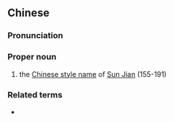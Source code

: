 {{also|文台}}
==Chinese==
{{zh-forms|s=文台}}

===Pronunciation===
{{zh-pron
|m=Wéntái
|cat=pn
}}

===Proper noun===
{{zh-proper noun}}

# the [[w:Chinese style name|Chinese style name]] of [[w:Sun Jian|Sun Jian]] (155-191)

===Related terms===
* {{l|zh|孫堅}}